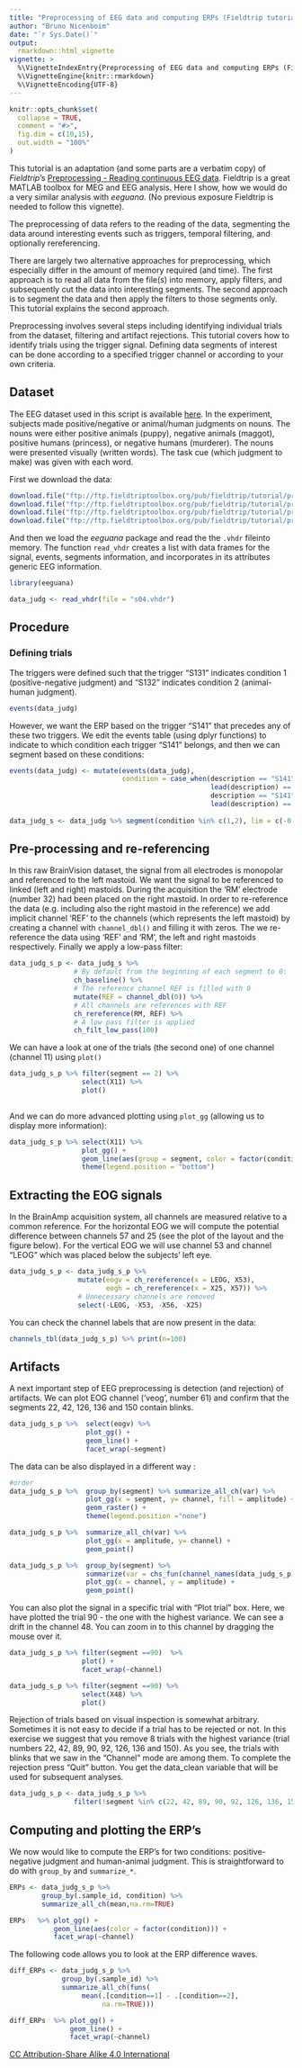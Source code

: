 ```yaml
---
title: "Preprocessing of EEG data and computing ERPs (Fieldtrip tutorial)"
author: "Bruno Nicenboim"
date: "`r Sys.Date()`"
output: 
  rmarkdown::html_vignette
vignette: >
  %\VignetteIndexEntry{Preprocessing of EEG data and computing ERPs (Fieldtrip tutorial)}
  %\VignetteEngine{knitr::rmarkdown}
  %\VignetteEncoding{UTF-8}
---
```


```r
knitr::opts_chunk$set(
  collapse = TRUE,
  comment = "#>",
  fig.dim = c(10,15),
  out.width = "100%"
)
```

This tutorial is an adaptation (and some parts are a verbatim copy) of *Fieldtrip*'s [Preprocessing - Reading continuous EEG data](http://www.fieldtriptoolbox.org/tutorial/preprocessing_erp). Fieldtrip is a great MATLAB toolbox for MEG and EEG analysis. Here I show, how we would do a very similar analysis with *eeguana*. (No previous exposure Fieldtrip is needed to follow this vignette). 




The preprocessing of data refers to the reading of the data, segmenting the data around interesting events such as triggers, temporal filtering, and optionally rereferencing.


There are largely two alternative approaches for preprocessing, which especially differ in the amount of memory required (and time). The first approach is to read all data from the file(s) into memory, apply filters, and subsequently cut the data into interesting segments. The second approach is to segment the data and then apply the filters to those segments only. This tutorial explains the second approach.

Preprocessing involves several steps including identifying individual trials from the dataset, filtering and artifact rejections. This tutorial covers how to identify trials using the trigger signal. Defining data segments of interest can be done according to a specified trigger channel or according to your own criteria.


## Dataset

The EEG dataset used in this script is available [here](ftp://ftp.fieldtriptoolbox.org/pub/fieldtrip/tutorial/preprocessing_erp). In the experiment, subjects made positive/negative or animal/human judgments on nouns. The nouns were either positive animals (puppy), negative animals (maggot), positive humans (princess), or negative humans (murderer). The nouns were presented visually (written words). The task cue (which judgment to make) was given with each word.


First we download the data:

```r
download.file("ftp://ftp.fieldtriptoolbox.org/pub/fieldtrip/tutorial/preprocessing_erp/s04.eeg","s04.eeg")
download.file("ftp://ftp.fieldtriptoolbox.org/pub/fieldtrip/tutorial/preprocessing_erp/s04.vhdr","s04.vhdr")
download.file("ftp://ftp.fieldtriptoolbox.org/pub/fieldtrip/tutorial/preprocessing_erp/s04.vmrk","s04.vmrk")
download.file("ftp://ftp.fieldtriptoolbox.org/pub/fieldtrip/tutorial/preprocessing_erp/mpi_customized_acticap64.mat","mpi_customized_acticap64.mat")
```

And then we load the *eeguana* package and read the the `.vhdr` fileinto memory. 
The function `read_vhdr` creates a list with data frames for the signal, events,
segments information, and incorporates in its attributes generic EEG information.

```r
library(eeguana)
```

```r
data_judg <- read_vhdr(file = "s04.vhdr")
```

## Procedure

### Defining trials

The triggers were defined such that the trigger "S131" indicates condition 1 (positive-negative judgment) and 
 "S132" indicates condition 2 (animal-human judgment).

```r
events(data_judg)
```

However, we want the ERP based on the trigger "S141" that precedes any of these two triggers. We edit the events table (using dplyr functions) to indicate to which condition each trigger "S141" belongs, and then we can segment based on these conditions:


```r
events(data_judg) <- mutate(events(data_judg), 
                            condition = case_when(description == "S141" &
                                                  lead(description) == "S131" ~ 1 ,
                                                  description == "S141" & 
                                                  lead(description) == "S132" ~ 2, 
                                                                         TRUE ~ 0))
data_judg_s <- data_judg %>% segment(condition %in% c(1,2), lim = c(-0.2,1))
```


## Pre-processing and re-referencing

In this raw BrainVision dataset, the signal from all electrodes is monopolar and referenced to the left mastoid. We want the signal to be referenced to linked (left and right) mastoids. During the acquisition the 'RM' electrode (number 32) had been placed on the right mastoid. In order to re-reference the data (e.g. including also the right mastoid in the reference) we add implicit channel 'REF' to the channels (which represents the left mastoid) by creating a channel with `channel_dbl()` and filling it with zeros. The we re-reference the data using 'REF' and 'RM', the left and right mastoids respectively. Finally we apply a low-pass filter:

```r
data_judg_s_p <- data_judg_s %>% 
                # By default from the beginning of each segment to 0:
                ch_baseline() %>% 
                # The reference channel REF is filled with 0  
                mutate(REF = channel_dbl(0)) %>% 
                # All channels are references with REF  
                ch_rereference(RM, REF) %>% 
                # A low pass filter is applied 
                ch_filt_low_pass(100)  
```

We can have a look at one of the trials (the second one) of one channel (channel 11) using `plot()`

```r
data_judg_s_p %>% filter(segment == 2) %>% 
                  select(X11) %>% 
                  plot() 
                  
```


And we can do more advanced plotting using `plot_gg` (allowing us to display more information):

```r
data_judg_s_p %>% select(X11) %>% 
                  plot_gg() + 
                  geom_line(aes(group = segment, color = factor(condition)), alpha = .5) +
                  theme(legend.position = "bottom")
```

## Extracting the EOG signals

In the BrainAmp acquisition system, all channels are measured relative to a common reference. For the horizontal EOG we will compute the potential difference between channels 57 and 25 (see the plot of the layout and the figure below). For the vertical EOG we will use channel 53 and channel "LEOG" which was placed below the subjects' left eye.

```r
data_judg_s_p <- data_judg_s_p %>% 
                 mutate(eogv = ch_rereference(x = LEOG, X53),
                        eogh = ch_rereference(x = X25, X57)) %>%
                 # Unnecessary channels are removed
                 select(-LEOG, -X53, -X56, -X25) 
```

You can check the channel labels that are now present in the data:
 

```r
channels_tbl(data_judg_s_p) %>% print(n=100)
```

<!-- ## Channel layout

For topoplotting and sometimes for analysis it is necessary to know how the electrodes were positioned on the scalp. In contrast to the sensor arrangement from a given MEG manufacturer, the topographical arrangement of the channels in EEG is not fixed. Different acquisition systems are designed for different electrode montages, and the number and position of electrodes can be adjusted depending on the experimental goal. In the current experiment, so-called 64-electrodes equidistant montage (ActiCap, BrainVision) was used. 

The channel positions are not always stored in the EEG dataset. But we can use a fieldtrip layout file; this is a .mat file that contains the 2-D positions of the channels. (FieldTrip provides a number of default layouts for BrainVision EEG caps in the fieldtrip/template/layout directory.) It is also possible to edit the `channels_tbl` manually. In this example we will use an existing layout.


```r
#layout <- read_layout(mpi_customized_acticap64.mat)

```

Note that the layout should contain correct channel labels that match the channel labels in the data (channel labels not present in either will not be plotted when using a given layout). 
 -->

## Artifacts

A next important step of EEG preprocessing is detection (and rejection) of artifacts. We can plot 
EOG channel ('veog', number 61) and confirm that the segments 22, 42, 126, 136 and 150 contain blinks. 



```r
data_judg_s_p %>%  select(eogv) %>% 
                   plot_gg() + 
                   geom_line() + 
                   facet_wrap(~segment) 
```

The data can be also displayed in a different way :

```r
#order
data_judg_s_p %>%  group_by(segment) %>% summarize_all_ch(var) %>% 
                   plot_gg(x = segment, y= channel, fill = amplitude) + 
                   geom_raster() + 
                   theme(legend.position ="none")

data_judg_s_p %>%  summarize_all_ch(var) %>% 
                   plot_gg(x = amplitude, y= channel) + 
                   geom_point() 

data_judg_s_p %>%  group_by(segment) %>%
                   summarize(var = chs_fun(channel_names(data_judg_s_p), var)) %>% 
                   plot_gg(x = channel, y = amplitude) + 
                   geom_point() 
```

<!-- 

  #group_by(segment) %>%
   #               summarize(chs_fun(vars or vector of characters, .funs = var))

    #              #ch_fun ignore the grouping

 -->


 You can also plot the signal in a specific trial with “Plot trial” box. Here, we have plotted the trial 90 - the one with the highest variance. We can see a drift in the channel 48. You can zoom in to this channel by dragging the mouse over it.


```r
data_judg_s_p %>% filter(segment ==90)  %>% 
                  plot() + 
                  facet_wrap(~channel)

data_judg_s_p %>% filter(segment ==90) %>% 
                  select(X48) %>% 
                  plot()

```


Rejection of trials based on visual inspection is somewhat arbitrary. Sometimes it is not easy to decide if a trial has to be rejected or not. In this exercise we suggest that you remove 8 trials with the highest variance (trial numbers 22, 42, 89, 90, 92, 126, 136 and 150). As you see, the trials with blinks that we saw in the “Channel” mode are among them. To complete the rejection press “Quit” button. You get the data_clean variable that will be used for subsequent analyses. 

```r

data_judg_s_p <- data_judg_s_p %>% 
                filter(!segment %in% c(22, 42, 89, 90, 92, 126, 136, 150))
```


## Computing and plotting the ERP's

We now would like to compute the ERP's for two conditions: positive-negative judgment and human-animal judgment. This is straightforward to do with `group_by` and `summarize_*`.


```r

ERPs <- data_judg_s_p %>% 
        group_by(.sample_id, condition) %>% 
        summarize_all_ch(mean,na.rm=TRUE)

ERPs   %>% plot_gg() + 
           geom_line(aes(color = factor(condition))) + 
           facet_wrap(~channel)
```

 The following code allows you to look at the ERP difference waves. 


```r

diff_ERPs <- data_judg_s_p %>% 
             group_by(.sample_id) %>% 
             summarize_all_ch(funs(
                  mean(.[condition==1] - .[condition==2], 
                       na.rm=TRUE)))

diff_ERPs  %>% plot_gg() +
               geom_line() + 
               facet_wrap(~channel)
```

[CC Attribution-Share Alike 4.0 International](http://creativecommons.org/licenses/by-sa/4.0/)

